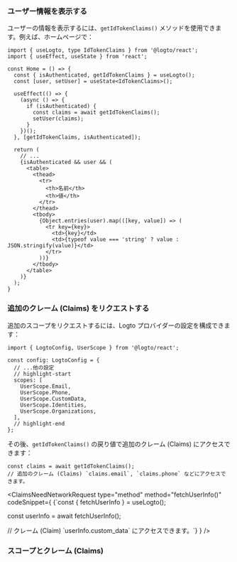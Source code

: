 

### ユーザー情報を表示する

ユーザーの情報を表示するには、`getIdTokenClaims()` メソッドを使用できます。例えば、ホームページで：

```tsx title="pages/Home/index.tsx"
import { useLogto, type IdTokenClaims } from '@logto/react';
import { useEffect, useState } from 'react';

const Home = () => {
  const { isAuthenticated, getIdTokenClaims } = useLogto();
  const [user, setUser] = useState<IdTokenClaims>();

  useEffect(() => {
    (async () => {
      if (isAuthenticated) {
        const claims = await getIdTokenClaims();
        setUser(claims);
      }
    })();
  }, [getIdTokenClaims, isAuthenticated]);

  return (
    // ...
    {isAuthenticated && user && (
      <table>
        <thead>
          <tr>
            <th>名前</th>
            <th>値</th>
          </tr>
        </thead>
        <tbody>
          {Object.entries(user).map(([key, value]) => (
            <tr key={key}>
              <td>{key}</td>
              <td>{typeof value === 'string' ? value : JSON.stringify(value)}</td>
            </tr>
          ))}
        </tbody>
      </table>
    )}
  );
}
```

### 追加のクレーム (Claims) をリクエストする

<FindUserInfoMissing method="getIdTokenClaims()" />

<ScopesAndClaimsIntroduction />

追加のスコープをリクエストするには、Logto プロバイダーの設定を構成できます：

```tsx title="App.tsx"
import { LogtoConfig, UserScope } from '@logto/react';

const config: LogtoConfig = {
  // ...他の設定
  // highlight-start
  scopes: [
    UserScope.Email,
    UserScope.Phone,
    UserScope.CustomData,
    UserScope.Identities,
    UserScope.Organizations,
  ],
  // highlight-end
};
```

その後、`getIdTokenClaims()` の戻り値で追加のクレーム (Claims) にアクセスできます：

```tsx
const claims = await getIdTokenClaims();
// 追加のクレーム (Claims) `claims.email`, `claims.phone` などにアクセスできます。
```

<ClaimsNeedNetworkRequest
  type="method"
  method="fetchUserInfo()"
  codeSnippet={
    <CodeBlock language="tsx">{`const { fetchUserInfo } = useLogto();

const userInfo = await fetchUserInfo();

// クレーム (Claim) \`userInfo.custom_data\` にアクセスできます。`}</CodeBlock>
}
/>

### スコープとクレーム (Claims)

<ScopesAndClaims />

